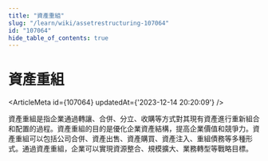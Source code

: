 ```yaml
---
title: "資產重組"
slug: "/learn/wiki/assetrestructuring-107064"
id: "107064"
hide_table_of_contents: true
---
```



# 資產重組

<ArticleMeta id={107064} updatedAt={'2023-12-14 20:20:09'} />
<div className='border-solid border-b border-t-0 my-4 border-[var(--ifm-color-gray-300)]' />

資產重組是指企業通過轉讓、合併、分立、收購等方式對其現有資產進行重新組合和配置的過程。資產重組的目的是優化企業資產結構，提高企業價值和競爭力。資產重組可以包括公司合併、資產出售、資產購買、資產注入、重組債務等多種形式。通過資產重組，企業可以實現資源整合、規模擴大、業務轉型等戰略目標。
